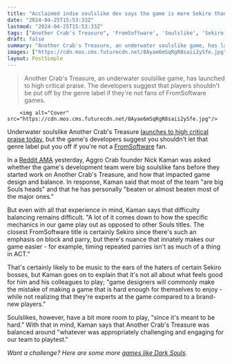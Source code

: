 ```yaml
---
title: "Acclaimed indie soulslike dev says the game is more Sekiro than Dark Souls, but you don't have to worry about massive parry chains"
date: "2024-04-25T15:53:33Z"
lastmod: "2024-04-25T15:53:33Z"
tags: ["Another Crab's Treasure", 'FromSoftware', 'Soulslike', 'Sekiro', 'Dark Souls']
draft: false
summary: "Another Crab's Treasure, an underwater soulslike game, has launched to high critical praise. The developers suggest that players shouldn't be put off by the genre label if they're not fans of FromSoftware games."
images: ["https://cdn.mos.cms.futurecdn.net/8Ayae6mSqRgR8saii2ySfe.jpg"]
layout: PostSimple
---
```

> Another Crab's Treasure, an underwater soulslike game, has launched to high critical praise. The developers suggest that players shouldn't be put off by the genre label if they're not fans of FromSoftware games.


        <img alt="Cover" src="https://cdn.mos.cms.futurecdn.net/8Ayae6mSqRgR8saii2ySfe.jpg"/>
        
Underwater soulslike Another Crab's Treasure [launches to high critical praise today](https://www.gamesradar.com/games/action-rpg/after-getting-robbed-3-times-during-development-devs-behind-bizarre-crab-soulslike-are-shell-shocked-by-stellar-reviews-chat-is-this-real/), but the game's developers suggest you shouldn't let that genre label put you off if you're not a [FromSoftware](https://www.gamesradar.com/uk/tag/fromsoftware/) fan.

In a [Reddit AMA](https://www.reddit.com/r/NintendoSwitch/comments/1cc4pmo/comment/l12vru3/) yesterday, Aggro Crab founder Nick Kaman was asked whether the game's development team were big soulslike fans before they started work on Another Crab's Treasure, and how that impacted game design and balance. In response, Kaman said that most of the team "are big Souls heads" and that he has personally "beaten or almost beaten most of the major ones."

But even with all that experience in mind, Kaman says that difficulty balancing remains difficult. "A lot of it comes down to how the specific mechanics in our game play out as opposed to other Souls titles. The closest FromSoftware title is certainly Sekiro since there's such an emphasis on block and parry, but there's nuance that innately makes our game easier - for example, timing repeated parries isn't as much of a thing in ACT."

That's certainly likely to be music to the ears of the haters of certain Sekiro bosses, but Kaman goes on to explain that it's not all about what feels good for him and his colleagues to play; "game designers will commonly make the mistake of making a game that is hard enough for themselves to enjoy - while not realizing that they're experts at the game compared to a brand-new players."

Soulslikes, however, have a bit more room to play, "since it's meant to be hard." With that in mind, Kaman says that Another Crab's Treasure was balanced around "whatever was appropriately challenging and engaging for our team to playtest."

*Want a challenge? Here are some more *[<em>games like Dark Souls</em>](https://www.gamesradar.com/games-like-dark-souls/)*.*
        